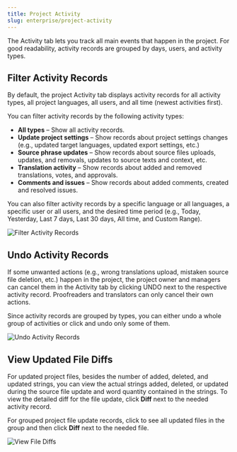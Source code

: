 ```yaml
---
title: Project Activity
slug: enterprise/project-activity
---
```



The Activity tab lets you track all main events that happen in the project. For good readability, activity records are grouped by days, users, and activity types.

## Filter Activity Records

By default, the project Activity tab displays activity records for all activity types, all project languages, all users, and all time (newest activities first).

You can filter activity records by the following activity types:

* **All types** – Show all activity records.
* **Update project settings** – Show records about project settings changes (e.g., updated target languages, updated export settings, etc.)
* **Source phrase updates** – Show records about source files uploads, updates, and removals, updates to source texts and context, etc.
* **Translation activity** – Show records about added and removed translations, votes, and approvals.
* **Comments and issues** – Show records about added comments, created and resolved issues.

You can also filter activity records by a specific language or all languages, a specific user or all users, and the desired time period (e.g., Today, Yesterday, Last 7 days, Last 30 days, All time, and Custom Range).

<Image src={projectActivityFilterRecords} alt="Filter Activity Records" />

## Undo Activity Records

If some unwanted actions (e.g., wrong translations upload, mistaken source file deletion, etc.) happen in the project, the project owner and managers can cancel them in the Activity tab by clicking UNDO next to the respective activity record. Proofreaders and translators can only cancel their own actions.

Since activity records are grouped by types, you can either undo a whole group of activities or click <Icon name="mdi:chevron-down" class="inline-icon" /> and undo only some of them.

<Image src={projectActivityUndoRecords} alt="Undo Activity Records" />

## View Updated File Diffs

For updated project files, besides the number of added, deleted, and updated strings, you can view the actual strings added, deleted, or updated during the source file update and word quantity contained in the strings. To view the detailed diff for the file update, click **Diff** next to the needed activity record.

For grouped project file update records, click <Icon name="mdi:chevron-down" class="inline-icon" /> to see all updated files in the group and then click **Diff** next to the needed file.

<Image src={projectActivityViewDiff} alt="View File Diffs" />
